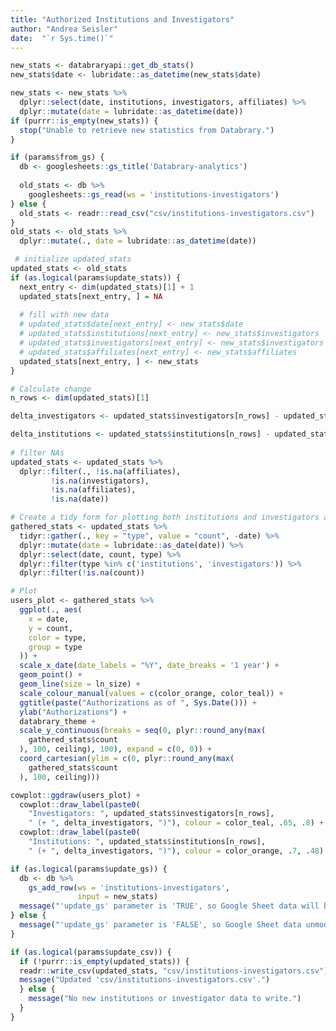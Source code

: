 ```yaml
---
title: "Authorized Institutions and Investigators"
author: "Andrea Seisler"
date:  "`r Sys.time()`"
---
```


```r
new_stats <- databraryapi::get_db_stats()
new_stats$date <- lubridate::as_datetime(new_stats$date)

new_stats <- new_stats %>%
  dplyr::select(date, institutions, investigators, affiliates) %>%
  dplyr::mutate(date = lubridate::as_datetime(date))
if (purrr::is_empty(new_stats)) {
  stop("Unable to retrieve new statistics from Databrary.")
}
```


```r
if (params$from_gs) {
  db <- googlesheets::gs_title('Databrary-analytics')
  
  old_stats <- db %>%
    googlesheets::gs_read(ws = 'institutions-investigators')
} else {
  old_stats <- readr::read_csv("csv/institutions-investigators.csv")
}
old_stats <- old_stats %>%
  dplyr::mutate(., date = lubridate::as_datetime(date))
```

```r
 # initialize updated_stats
updated_stats <- old_stats
if (as.logical(params$update_stats)) {
  next_entry <- dim(updated_stats)[1] + 1
  updated_stats[next_entry, ] = NA
  
  # fill with new data
  # updated_stats$date[next_entry] <- new_stats$date
  # updated_stats$institutions[next_entry] <- new_stats$investigators
  # updated_stats$investigators[next_entry] <- new_stats$investigators
  # updated_stats$affiliates[next_entry] <- new_stats$affiliates
  updated_stats[next_entry, ] <- new_stats
}

# Calculate change
n_rows <- dim(updated_stats)[1]

delta_investigators <- updated_stats$investigators[n_rows] - updated_stats$investigators[n_rows - 1]

delta_institutions <- updated_stats$institutions[n_rows] - updated_stats$institutions[n_rows - 1]
 
# filter NAs
updated_stats <- updated_stats %>%
  dplyr::filter(., !is.na(affiliates),
         !is.na(investigators),
         !is.na(affiliates),
         !is.na(date))
```

<!-- Now, we plot the data. -->

```r
# Create a tidy form for plotting both institutions and investigators and affiliates
gathered_stats <- updated_stats %>%
  tidyr::gather(., key = "type", value = "count", -date) %>%
  dplyr::mutate(date = lubridate::as_date(date)) %>%
  dplyr::select(date, count, type) %>%
  dplyr::filter(type %in% c('institutions', 'investigators')) %>%
  dplyr::filter(!is.na(count))

# Plot
users_plot <- gathered_stats %>%
  ggplot(., aes(
    x = date,
    y = count,
    color = type,
    group = type
  )) +
  scale_x_date(date_labels = "%Y", date_breaks = '1 year') +
  geom_point() +
  geom_line(size = ln_size) +
  scale_colour_manual(values = c(color_orange, color_teal)) +
  ggtitle(paste("Authorizations as of ", Sys.Date())) +
  ylab("Authorizations") +
  databrary_theme +
  scale_y_continuous(breaks = seq(0, plyr::round_any(max(
    gathered_stats$count
  ), 100, ceiling), 100), expand = c(0, 0)) +
  coord_cartesian(ylim = c(0, plyr::round_any(max(
    gathered_stats$count
  ), 100, ceiling)))

cowplot::ggdraw(users_plot) +
  cowplot::draw_label(paste0(
    "Investigators: ", updated_stats$investigators[n_rows],
    " (+ ", delta_investigators, ")"), colour = color_teal, .65, .8) +
  cowplot::draw_label(paste0(
    "Institutions: ", updated_stats$institutions[n_rows],
    " (+ ", delta_investigators, ")"), colour = color_orange, .7, .48)
```
<!-- Next, we update the Google Sheet if `params$update_gs` is TRUE. -->
<!-- In the current context, `params$update_gs` == `r params$update_gs`. -->

```r
if (as.logical(params$update_gs)) {
  db <- db %>%
    gs_add_row(ws = 'institutions-investigators', 
               input = new_stats)
  message("'update_gs' parameter is 'TRUE', so Google Sheet data will be updated.")
} else {
  message("'update_gs' parameter is 'FALSE', so Google Sheet data unmodified.")
}
```

```r
if (as.logical(params$update_csv)) {
  if (!purrr::is_empty(updated_stats)) {
  readr::write_csv(updated_stats, "csv/institutions-investigators.csv")
  message("Updated 'csv/institutions-investigators.csv'.")    
  } else {
    message("No new institutions or investigator data to write.")
  }
}
```

